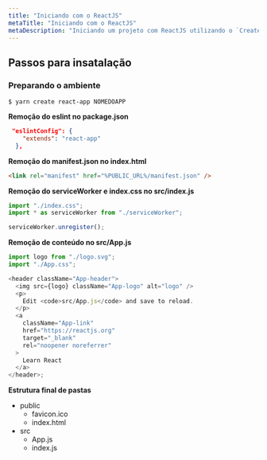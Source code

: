 ```yaml
---
title: "Iniciando com o ReactJS"
metaTitle: "Iniciando com o ReactJS"
metaDescription: "Iniciando um projeto com ReactJS utilizando o `Create React App`"
---
```


## Passos para insatalação

### Preparando o ambiente

```console
$ yarn create react-app NOMEDOAPP
```

**Remoção do eslint no package.json**

```json
 "eslintConfig": {
    "extends": "react-app"
  },
```

**Remoção do manifest.json no index.html**

```html
<link rel="manifest" href="%PUBLIC_URL%/manifest.json" />
```

**Remoção do serviceWorker e index.css no src/index.js**

```js
import "./index.css";
import * as serviceWorker from "./serviceWorker";

serviceWorker.unregister();
```

**Remoção de conteúdo no src/App.js**

```js
import logo from "./logo.svg";
import "./App.css";

<header className="App-header">
  <img src={logo} className="App-logo" alt="logo" />
  <p>
    Edit <code>src/App.js</code> and save to reload.
  </p>
  <a
    className="App-link"
    href="https://reactjs.org"
    target="_blank"
    rel="noopener noreferrer"
  >
    Learn React
  </a>
</header>;
```

**Estrutura final de pastas**

* public
  * favicon.ico
  * index.html
* src
  * App.js
  * index.js
